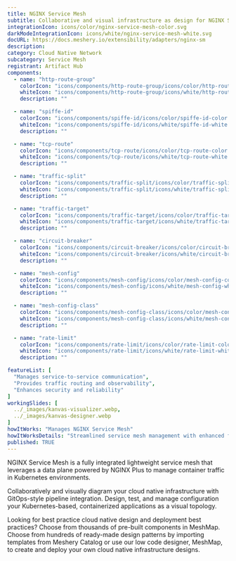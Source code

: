 ```yaml
---
title: NGINX Service Mesh
subtitle: Collaborative and visual infrastructure as design for NGINX Service Mesh
integrationIcon: icons/color/nginx-service-mesh-color.svg
darkModeIntegrationIcon: icons/white/nginx-service-mesh-white.svg
docURL: https://docs.meshery.io/extensibility/adapters/nginx-sm
description: 
category: Cloud Native Network
subcategory: Service Mesh
registrant: Artifact Hub
components:
  - name: "http-route-group"
    colorIcon: "icons/components/http-route-group/icons/color/http-route-group-color.svg"
    whiteIcon: "icons/components/http-route-group/icons/white/http-route-group-white.svg"
    description: ""

  - name: "spiffe-id"
    colorIcon: "icons/components/spiffe-id/icons/color/spiffe-id-color.svg"
    whiteIcon: "icons/components/spiffe-id/icons/white/spiffe-id-white.svg"
    description: ""

  - name: "tcp-route"
    colorIcon: "icons/components/tcp-route/icons/color/tcp-route-color.svg"
    whiteIcon: "icons/components/tcp-route/icons/white/tcp-route-white.svg"
    description: ""

  - name: "traffic-split"
    colorIcon: "icons/components/traffic-split/icons/color/traffic-split-color.svg"
    whiteIcon: "icons/components/traffic-split/icons/white/traffic-split-white.svg"
    description: ""

  - name: "traffic-target"
    colorIcon: "icons/components/traffic-target/icons/color/traffic-target-color.svg"
    whiteIcon: "icons/components/traffic-target/icons/white/traffic-target-white.svg"
    description: ""

  - name: "circuit-breaker"
    colorIcon: "icons/components/circuit-breaker/icons/color/circuit-breaker-color.svg"
    whiteIcon: "icons/components/circuit-breaker/icons/white/circuit-breaker-white.svg"
    description: ""

  - name: "mesh-config"
    colorIcon: "icons/components/mesh-config/icons/color/mesh-config-color.svg"
    whiteIcon: "icons/components/mesh-config/icons/white/mesh-config-white.svg"
    description: ""

  - name: "mesh-config-class"
    colorIcon: "icons/components/mesh-config-class/icons/color/mesh-config-class-color.svg"
    whiteIcon: "icons/components/mesh-config-class/icons/white/mesh-config-class-white.svg"
    description: ""

  - name: "rate-limit"
    colorIcon: "icons/components/rate-limit/icons/color/rate-limit-color.svg"
    whiteIcon: "icons/components/rate-limit/icons/white/rate-limit-white.svg"
    description: ""

featureList: [
  "Manages service-to-service communication",
  "Provides traffic routing and observability",
  "Enhances security and reliability"
]
workingSlides: [
  ../_images/kanvas-visualizer.webp,
  ../_images/kanvas-designer.webp
]
howItWorks: "Manages NGINX Service Mesh"
howItWorksDetails: "Streamlined service mesh management with enhanced features in Kubernetes"
published: TRUE
---
```

<p>
NGINX Service Mesh is a fully integrated lightweight service mesh that leverages a data plane powered by NGINX Plus to manage container traffic in Kubernetes environments.
</p>
<p>
    Collaboratively and visually diagram your cloud native infrastructure with GitOps-style pipeline integration. Design, test, and manage configuration your Kubernetes-based, containerized applications as a visual topology.
</p>
<p>
    Looking for best practice cloud native design and deployment best practices? Choose from thousands of pre-built components in MeshMap. Choose from hundreds of ready-made design patterns by importing templates from Meshery Catalog or use our low code designer, MeshMap, to create and deploy your own cloud native infrastructure designs.
</p>

